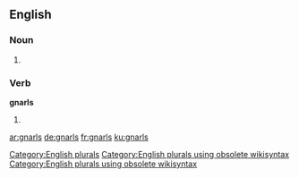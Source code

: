 ==English==

===Noun===
{{head|en}}

# {{plural of|gnarl}}

===Verb===
'''gnarls'''

# {{en-third-person singular of|gnarl}}

[[Category:English plurals]][[Category:English plurals using obsolete wikisyntax]][[Category:English plurals using obsolete wikisyntax]]

[[ar:gnarls]]
[[de:gnarls]]
[[fr:gnarls]]
[[ku:gnarls]]